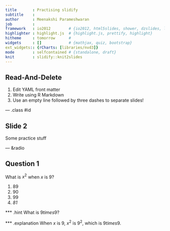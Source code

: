 ```yaml
---
title       : Practising slidify    
subtitle    : 
author      : Meenakshi Parameshwaran
job         : 
framework   : io2012        # {io2012, html5slides, shower, dzslides, landslide, Slidy ...}
highlighter : highlight.js  # {highlight.js, prettify, highlight}
hitheme     : tomorrow      # 
widgets     : []            # {mathjax, quiz, bootstrap}
ext_widgets:: {rCharts: [libraries/nvd3]}
mode        : selfcontained # {standalone, draft}
knit        : slidify::knit2slides
---
```


## Read-And-Delete

1. Edit YAML front matter
2. Write using R Markdown
3. Use an empty line followed by three dashes to separate slides!

--- .class #id 

## Slide 2

Some practice stuff

--- &radio

## Question 1

What is $x^2$ when $x$ is 9?

1. 89
2. 90
3. 99
4. _81_

*** .hint What is $9 times 9$?

*** .explanation When $x$ is 9, $x^2$ is $9^2$, which is $9 times 9$.





